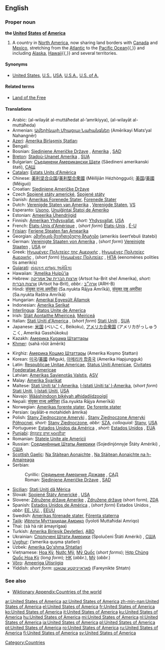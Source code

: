 ==English==

===Proper noun===
'''the [[united|United]] [[states|States]] [[of]] [[America]]'''

# A country in [[North America]], now sharing land borders with [[Canada]] and [[Mexico]], stretching from the [[Atlantic Ocean|Atlantic]] to the [[Pacific Ocean]]{{,}} and including [[Alaska]], [[Hawaii]]{{,}} and several territories.

====Synonyms====
*{{italbrac-colon|country in North America}} [[United States]], [[U.S.]], [[USA]], [[U.S.A.]], [[U.S. of A.]]

====Related terms====
*[[Land of the Free]]

====Translations====
{{top}}
*Arabic: {{ARchar|[[الولايات المتحدة الامريكية]]}} (al-wilayāt al-muttáħedat al-’amrikíyya), {{ARchar|[[الولايات المتحدة]]}} (al-wilayāt al-muttáħeda) {{f|p}}
*Armenian: [[Ամերիկայի Միացյալ Նահանգներ]] (Amērikayi Miats‘yal Nahangnēr)
*[[Azeri]]: [[Amerika Birləşmiş Ştatları]]
*Bengali: {{BNchar|[[মার্কিন যুক্তরাষ্ট্র]]}}
*Bosnian: [[Sjedinjene Američke Države]] {{f|p}}, [[Amerika]] {{f}}, [[SAD]]
*[[Breton]]: [[Stadoù-Unanet Amerika]] {{f|p}}, [[SUA]]
*Bulgarian: [[Съединени Американски Щати]] (Sǎedineni amerikanski štati), [[САЩ]]
*[[Catalan]]: [[Estats Units d'Amèrica]] {{m|p}}
*Chinese: [[美利坚合众国]]/[[美利堅合衆國]] (Měilìjiān Hézhòngguó); [[美国]]/[[美國]] (Měiguó)
*Croatian: [[Sjedinjene Američke Države]] {{f|p}}
*Czech [[Spojené státy americké]], [[Spojené státy]]
*Danish: [[Amerikas Forenede Stater]], [[Forenede Stater]]
*Dutch: [[Verenigde Staten van Amerika]] {{f|p}}, [[Verenigde Staten]], [[VS]]
*Esperanto: [[Usono]], [[Unuiĝintaj Ŝtatoj de Ameriko]]
*Estonian: [[Ameerika Ühendriigid]]
*Finnish: [[Amerikan Yhdysvallat]], ''short:'' [[Yhdysvallat]], [[USA]]
*French: [[États-Unis d'Amérique]] {{m|p}}, (''short form'') [[États-Unis]] {{m|p}}, [[É-U]]
*[[Frisian]]: [[Feriene Steaten fan Amearika]]
*Georgian: [[ამერიკის შეერთებული შტატები]] (amerikis šeert‘ebuli štatebi)
*German: [[Vereinigte Staaten von Amerika]] {{m|p}}, (''short form'') [[Vereinigte Staaten]] {{m|p}}, [[USA]] {{m|p}} or {{f|s}}
*Greek: [[Ηνωμένες Πολιτείες της Αμερικής]] {{f|p}}, [[Ηνωμένες Πολιτείες Αμερικής]] {{f|p}}, (''short form'') [[Ηνωμένες Πολιτείες]] {{f|p}}, [[ΗΠΑ]] (eenoménes politíes tis amerikís)
*[[Gujarati]]: [[સંયુકત રાજ્ય અમેરિકા]]
*Hawaiian: [['Amelika Huipū'ia]]
*Hebrew: [[ארצות הברית של אמריקה]] (Artsot ha-Brit shel Amerika), ''short:'' [[ארצות הברית]] (Artsot ha-Brit), ''abbr.:'' [[ארה״ב]] (ARH-B)
*Hindi: [[संयुक्त राज्य अमरीका]] (Sa.nyukta Rājya Amrīkā), [[संयुक्त राष्ट्र अमरीका]] (Sa.nyukta Raštra Amrīkā)
*Hungarian: [[Amerikai Egyesült Államok]]
*Indonesian: [[Amerika Serikat]]
*[[Interlingua]]: [[Statos Unite de America]]
*Irish: [[Stáit Aontaithe Mheiriceá]], [[Meiriceá]]
*Italian: [[Stati Uniti d'America]] {{m|p}}, (''short form'') [[Stati Uniti]] {{m|p}}, [[SUA]]
*Japanese: [[米国]] (べいこく, Béikoku), [[アメリカ合衆国]] (アメリカがっしゅうこく, Ameriká Gasshūkoku)
*Kazakh: [[Америка Құрама Штаттары]]
*[[Khmer]]: {{KMchar|[[សហរដ្ឋអាមេរិក]]}} (sahā rōŭt āmērik)
{{mid}}
*Kirghiz: [[Америка Кошмо Штаттары]] (Amerika Koşmo Ştattarı)
*Korean: [[미국]]/[[美國]] (Miguk), [[아메리카 합중국]] (Amerika Hapjungguk)
*Latin: [[Respublicae Unitae Americae]], [[Status Uniti Americae]], [[Civitates Foederatae Americae]]
*Latvian: [[Amerikas Savienotās Valstis]], [[ASV]]
*Malay: [[Amerika Syarikat]]
*Maltese: [[Stati Uniti ta' l-Amerika]], [[l-Istati Uniti ta' l-Amerika]], (''short form'') [[Stati Uniti]], [[l-Istati Uniti]], [[USA]]
*Navajo: [[Wááshindoon bikéyah ałhidadiidzooígíí]]
*Nepali: [[संयुक्त राज्य अमेरिका]] (Sa.nyukta Rājya Amerīkā)
*Norwegian: [[Amerikas forente stater]], [[De forente stater]]
*Persian: {{FAchar|[[ایالات متحده آمریکا|ایالات متحدهٔ آمریکا]]}} (ayâlât-e motahideh âmrika)
*Polish: [[Stany Zjednoczone Ameryki]] {{m|p}}, [[Stany Zjednoczone Ameryki Północnej]], ''short:'' [[Stany Zjednoczone]], ''abbr:'' [[SZA]], ''colloquial:'' [[Stany]], [[USA]]
*Portuguese: [[Estados Unidos da América]] {{m|p}}, ''short:'' [[Estados Unidos]] {{m|p}}, [[EUA]]
*[[Punjabi]]: [[ਸੰਯੁਕਤ ਰਾਜ ਅਮਰੀਕਾ]]
*Romanian: [[Statele Unite ale Americii]] {{f|p}}
*Russian: [[Соединённые Штаты Америки]] (Sojedinjónnyje Štáty Amériki) {{m|p}}, [[США]]
*[[Scottish Gaelic]]: [[Na Stàitean Aonaichte]] {{f|p}}, [[Na Stàitean Aonaichte na h-Amaireaga]] {{f|p}}
*Serbian:
*:Cyrillic: [[Сједињене Америчке Државе]] {{f|p}}, [[САД]]
*:Roman: [[Sjedinjene Američke Države]] {{f|p}}, [[SAD]]
*[[Sicilian]]: [[Stati Uniti dâ Mèrica]] {{m|p}}
*Slovak: [[Spojené Štáty Americké]] {{m|p}}, [[USA]]
*Slovene: [[Združene države Amerike]] {{f|p}}, [[Združene države]] {{f|p}} (short form), [[ZDA]]
*Spanish: [[Estados Unidos de América]] {{m|s}}, (''short form'') Estados Unidos {{m|s}}, ''abbr:'' [[EE. UU.]] {{m|s}}, [[EEUU]]
*Swedish: [[Amerikas förenade stater]], [[Förenta staterna]]
*[[Tajik]]: [[Иёлоти Муттаҳидаи Амриқо]] (Iyoloti Muttaħidai Amriqo)
*Thai: {{THchar|[[สหรัฐอเมริกา]]}} (sà hà rát àmayrígaa)
*Turkish: [[Amerika Birleşik Devletleri]], [[ABD]]
*Ukrainian: [[Сполучені Штати Америки]] (Spolučeni Štáti Amériki) {{m|p}}, [[США#Ukrainian|США]]
*[[Uyghur]]: {{FAchar|[[ﺋﺎﻣﯧﺮﯨﻜﺎ ﻗﻮﺷﻤﺎ ﺷﺘﺎﺗﻠﯩﺮﻯ]]}} (’amerika quşma ştatleri)
*Uzbek: [[Amerika Qo'shma Shtatlari]]
*Vietnamese: [[Hoa Kỳ]], [[Nước Mỹ]], [[Mỹ Quốc]] (''short forms''); [[Hợp Chủng Quốc Hoa Kỳ]] (''long form''); [[HK#Vietnamese|HK]] (''abbr.''), [[Mỹ]] (''abbr.'')
*[[Võro]]: [[Ameeriga Ütisriigiq]]
*Yiddish: ''short form'': [[פֿאַראייניקטע שטאַטן]] (Fareynikte Shtatn)
{{bottom}}

===See also===
*[[Wiktionary Appendix:Countries of the world]]

[[Category:Countries]]

[[ar:United States of America]]
[[az:United States of America]]
[[zh-min-nan:United States of America]]
[[el:United States of America]]
[[fr:United States of America]]
[[ko:United States of America]]
[[it:United States of America]]
[[ku:United States of America]]
[[hu:United States of America]]
[[mi:United States of America]]
[[nl:United States of America]]
[[ja:United States of America]]
[[pl:United States of America]]
[[pt:United States of America]]
[[ro:United States of America]]
[[ru:United States of America]]
[[fi:United States of America]]
[[sv:United States of America]]